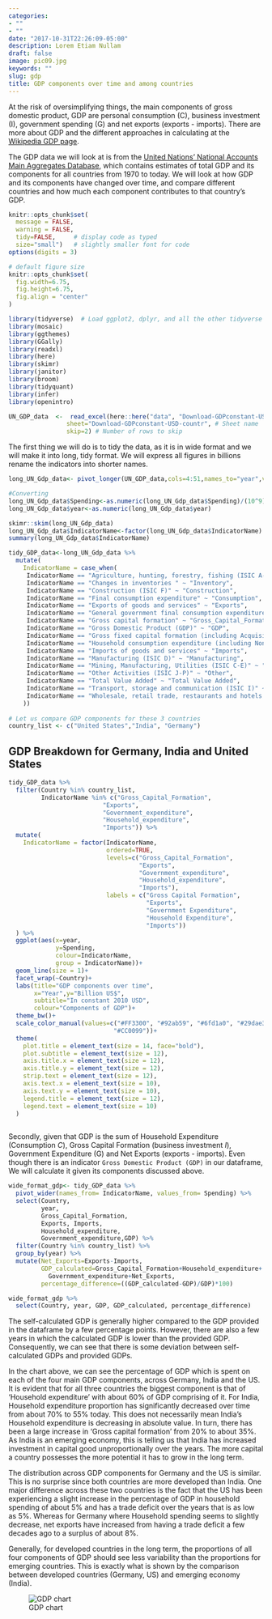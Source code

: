 ```yaml
---
categories:
- ""
- ""
date: "2017-10-31T22:26:09-05:00"
description: Lorem Etiam Nullam
draft: false
image: pic09.jpg
keywords: ""
slug: gdp
title: GDP components over time and among countries
---
```




At the risk of oversimplifying things, the main components of gross domestic product, GDP are personal consumption (C), business investment (I), government spending (G) and net exports (exports - imports). There are more about GDP and the different approaches in calculating at the [Wikipedia GDP page](https://en.wikipedia.org/wiki/Gross_domestic_product).

The GDP data we will look at is from the [United Nations' National Accounts Main Aggregates Database](https://unstats.un.org/unsd/snaama/Downloads), which contains estimates of total GDP and its components for all countries from 1970 to today. We will look at how GDP and its components have changed over time, and compare different countries and how much each component contributes to that country's GDP. 
```r
knitr::opts_chunk$set(
  message = FALSE, 
  warning = FALSE, 
  tidy=FALSE,     # display code as typed
  size="small")   # slightly smaller font for code
options(digits = 3)

# default figure size
knitr::opts_chunk$set(
  fig.width=6.75, 
  fig.height=6.75,
  fig.align = "center"
)
```

```r
library(tidyverse)  # Load ggplot2, dplyr, and all the other tidyverse packages
library(mosaic)
library(ggthemes)
library(GGally)
library(readxl)
library(here)
library(skimr)
library(janitor)
library(broom)
library(tidyquant)
library(infer)
library(openintro)
```

```r

UN_GDP_data  <-  read_excel(here::here("data", "Download-GDPconstant-USD-countries.xls"), # Excel filename
                sheet="Download-GDPconstant-USD-countr", # Sheet name
                skip=2) # Number of rows to skip

```

The first thing we will do is to tidy the data, as it is in wide format and we will make it into long, tidy format. We will express all figures in billions rename the indicators into shorter names.  


```r
long_UN_Gdp_data<- pivot_longer(UN_GDP_data,cols=4:51,names_to="year",values_to="Spending") #changing it to long format

#Converting
long_UN_Gdp_data$Spending<-as.numeric(long_UN_Gdp_data$Spending)/(10^9)
long_UN_Gdp_data$year<-as.numeric(long_UN_Gdp_data$year)

skimr::skim(long_UN_Gdp_data)
long_UN_Gdp_data$IndicatorName<-factor(long_UN_Gdp_data$IndicatorName)
summary(long_UN_Gdp_data$IndicatorName)

tidy_GDP_data<-long_UN_Gdp_data %>%
  mutate(
    IndicatorName = case_when(
     IndicatorName == "Agriculture, hunting, forestry, fishing (ISIC A-B)" ~ "AHFF",
     IndicatorName == "Changes in inventories " ~ "Inventory",
     IndicatorName == "Construction (ISIC F)" ~ "Construction", 
     IndicatorName == "Final consumption expenditure" ~ "Consumption",
     IndicatorName == "Exports of goods and services" ~ "Exports",
     IndicatorName == "General government final consumption expenditure" ~ "Government_expenditure",
     IndicatorName == "Gross capital formation" ~ "Gross_Capital_Formation",
     IndicatorName == "Gross Domestic Product (GDP)" ~ "GDP",
     IndicatorName == "Gross fixed capital formation (including Acquisitions less disposals of valuables)" ~ "Fixed Capital",
     IndicatorName == "Household consumption expenditure (including Non-profit institutions serving households)" ~ "Household_expenditure",
     IndicatorName == "Imports of goods and services" ~ "Imports",
     IndicatorName == "Manufacturing (ISIC D)" ~ "Manufacturing",
     IndicatorName == "Mining, Manufacturing, Utilities (ISIC C-E)" ~ "MMU",
     IndicatorName == "Other Activities (ISIC J-P)" ~ "Other",
     IndicatorName == "Total Value Added" ~ "Total Value Added",
     IndicatorName == "Transport, storage and communication (ISIC I)" ~ "Transport",
     IndicatorName == "Wholesale, retail trade, restaurants and hotels (ISIC G-H)" ~ "Retail"
    ))
  
# Let us compare GDP components for these 3 countries
country_list <- c("United States","India", "Germany")
```

## GDP Breakdown for Germany, India and United States

```r
tidy_GDP_data %>%
  filter(Country %in% country_list,
         IndicatorName %in% c("Gross_Capital_Formation", 
                          "Exports",
                          "Government_expenditure", 
                          "Household_expenditure", 
                          "Imports")) %>%
  mutate(
    IndicatorName = factor(IndicatorName, 
                           ordered=TRUE, 
                           levels=c("Gross_Capital_Formation",
                                    "Exports",
                                    "Government_expenditure",
                                    "Household_expenditure",
                                    "Imports"),
                           labels = c("Gross Capital Formation",
                                      "Exports",
                                      "Government Expenditure",
                                      "Household Expenditure",
                                      "Imports"))
  ) %>%
  ggplot(aes(x=year,
             y=Spending,
             colour=IndicatorName,
             group = IndicatorName))+
  geom_line(size = 1)+
  facet_wrap(~Country)+
  labs(title="GDP components over time",
       x="Year",y="Billion US$",
       subtitle="In constant 2010 USD",
       colour="Components of GDP")+
  theme_bw()+
  scale_color_manual(values=c("#FF3300", "#92ab59", "#6fd1a0", "#29dae3",
                             "#CC0099"))+
  theme(
    plot.title = element_text(size = 14, face="bold"),
    plot.subtitle = element_text(size = 12),
    axis.title.x = element_text(size = 12),
    axis.title.y = element_text(size = 12),
    strip.text = element_text(size = 12),
    axis.text.x = element_text(size = 10),
    axis.text.y = element_text(size = 10),
    legend.title = element_text(size = 12),
    legend.text = element_text(size = 10)
  )
  
```

Secondly, given that GDP is the sum of Household Expenditure (Consumption *C*), Gross Capital Formation (business investment *I*), Government Expenditure (G) and Net Exports (exports - imports). Even though there is an indicator `Gross Domestic Product (GDP)` in our dataframe, We will calculate it given its components discussed above.

    
```r
wide_format_gdp<- tidy_GDP_data %>%
  pivot_wider(names_from= IndicatorName, values_from= Spending) %>%
  select(Country,
         year,
         Gross_Capital_Formation, 
         Exports, Imports, 
         Household_expenditure, 
         Government_expenditure,GDP) %>%
  filter(Country %in% country_list) %>%
  group_by(year) %>%
  mutate(Net_Exports=Exports-Imports,
         GDP_calculated=Gross_Capital_Formation+Household_expenditure+
           Government_expenditure+Net_Exports,
         percentage_difference=((GDP_calculated-GDP)/GDP)*100)

wide_format_gdp %>%
  select(Country, year, GDP, GDP_calculated, percentage_difference)
```
The self-calculated GDP is generally higher compared to the GDP provided in the dataframe by a few percentage points. However, there are also a few years in which the calculated GDP is lower than the provided GDP. Consequently, we can see that there is some deviation between self-calculated GDPs and provided GDPs.  
    
In the chart above, we can see the percentage of GDP which is spent on each of the four main GDP components, across Germany, India and the US. It is evident that for all three countries the biggest component is that of 'Household expenditure' with about 60% of GDP comprising of it. For India, Household expenditure proportion has significantly decreased over time from about 70% to 55% today. This does not necessarily mean India's Household expenditure is decreasing in absolute value. In turn, there has been a large increase in 'Gross capital formation' from 20% to about 35%. As India is an emerging economy, this is telling us that India has increased investment in capital good unproportionally over the years. The more capital a country possesses the more potential it has to grow in the long term.   
  
The distribution across GDP components for Germany and the US is similar. This is no surprise since both countries are more developed than India. One major difference across these two countries is the fact that the US has been experiencing a slight increase in the percentage of GDP in household spending of about 5% and has a trade deficit over the years that is as low as 5%. Whereas for Germany where Household spending seems to slightly decrease, net exports have increased from having a trade deficit a few decades ago to a surplus of about 8%.

Generally, for developed countries in the long term, the proportions of all four components of GDP should see less variability than the proportions for emerging countries. This is exactly what is shown by the comparison between developed countries (Germany, US) and emerging economy (India). 

![GDP chart](D:/r_excluded/my_website/images/gdp2.png)   

